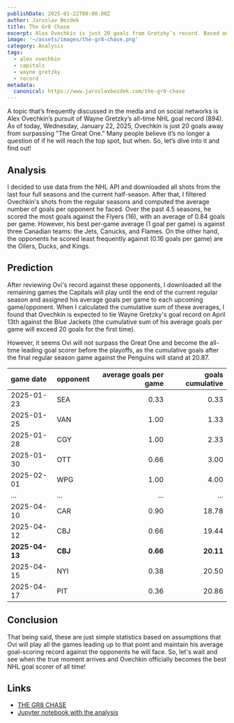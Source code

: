 ```yaml
---
publishDate: 2025-01-22T00:00:00Z
author: Jaroslav Bezdek
title: The Gr8 Chase
excerpt: Alex Ovechkin is just 20 goals from Gretzky’s record. Based on his scoring trends, he's projected to tie it on April 13. Will he make history before the playoffs? Let’s dive in!
image: '~/assets/images/the-gr8-chase.png'
category: Analysis
tags:
  - alex ovechkin
  - capitals
  - wayne gretzky
  - record
metadata:
  canonical: https://www.jaroslavbezdek.com/the-gr8-chase
---
```


A topic that’s frequently discussed in the media and on social networks is Alex Ovechkin’s pursuit of Wayne Gretzky’s all-time NHL goal record (894). As of today, Wednesday, January 22, 2025, Ovechkin is just 20 goals away from surpassing "The Great One." Many people believe it’s no longer a question of if he will reach the top spot, but when. So, let’s dive into it and find out!

## Analysis

I decided to use data from the NHL API and downloaded all shots from the last four full seasons and the current half-season. After that, I filtered Ovechkin's shots from the regular seasons and computed the average number of goals per opponent he faced. Over the past 4.5 seasons, he scored the most goals against the Flyers (16), with an average of 0.84 goals per game. However, his best per-game average (1 goal per game) is against three Canadian teams: the Jets, Canucks, and Flames. On the other hand, the opponents he scored least frequently against (0.16 goals per game) are the Oilers, Ducks, and Kings.

## Prediction

After reviewing Ovi's record against these opponents, I downloaded all the remaining games the Capitals will play until the end of the current regular season and assigned his average goals per game to each upcoming game/opponent. When I calculated the cumulative sum of these averages, I found that Ovechkin is expected to tie Wayne Gretzky's goal record on April 13th against the Blue Jackets (the cumulative sum of his average goals per game will exceed 20 goals for the first time).

However, it seems Ovi will not surpass the Great One and become the all-time leading goal scorer before the playoffs, as the cumulative goals after the final regular season game against the Penguins will stand at 20.87.

| game date  | opponent  | average goals per game | goals cumulative |
| :--------- | :-------- | ---------------------: | ---------------: |
| 2025-01-23 | SEA | 0.33 | 0.33 |
| 2025-01-25 | VAN | 1.00 | 1.33 |
| 2025-01-28 | CGY | 1.00 | 2.33 |
| 2025-01-30 | OTT | 0.66 | 3.00 |
| 2025-02-01 | WPG | 1.00 | 4.00 |
| ... | ... | ... | ... |
| 2025-04-10 | CAR | 0.90 | 18.78 |
| 2025-04-12 | CBJ | 0.66 | 19.44 |
| **2025-04-13** | **CBJ** | **0.66** | **20.11** |
| 2025-04-15 | NYI | 0.38 | 20.50 |
| 2025-04-17 | PIT | 0.36 | 20.86 |

## Conclusion

That being said, these are just simple statistics based on assumptions that Ovi will play all the games leading up to that point and maintain his average goal-scoring record against the opponents he will face. So, let's wait and see when the true moment arrives and Ovechkin officially becomes the best NHL goal scorer of all time!

## Links

- [THE GR8 CHASE](https://www.nhl.com/capitals/history/the-gr8-chase)
- [Jupyter notebook with the analysis](https://github.com/jardabezdek/ffc-backend/blob/master/notebooks/playground/20250122_07_the_gr8_chase.ipynb)
